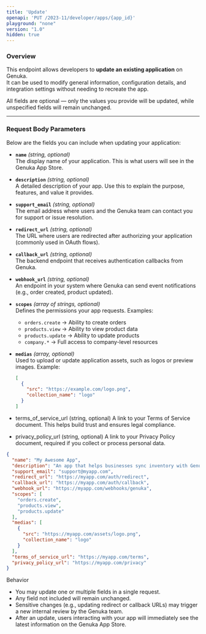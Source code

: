 ```yaml
---
title: 'Update'
openapi: 'PUT /2023-11/developer/apps/{app_id}'
playground: "none"
version: "1.0"
hidden: true
---
```


### Overview  
This endpoint allows developers to **update an existing application** on Genuka.  
It can be used to modify general information, configuration details, and integration settings without needing to recreate the app.  

All fields are optional — only the values you provide will be updated, while unspecified fields will remain unchanged.  

---

### Request Body Parameters  

Below are the fields you can include when updating your application:  

- **`name`** *(string, optional)*  
  The display name of your application. This is what users will see in the Genuka App Store.  

- **`description`** *(string, optional)*  
  A detailed description of your app. Use this to explain the purpose, features, and value it provides.  

- **`support_email`** *(string, optional)*  
  The email address where users and the Genuka team can contact you for support or issue resolution.  

- **`redirect_url`** *(string, optional)*  
  The URL where users are redirected after authorizing your application (commonly used in OAuth flows).  

- **`callback_url`** *(string, optional)*  
  The backend endpoint that receives authentication callbacks from Genuka.  

- **`webhook_url`** *(string, optional)*  
  An endpoint in your system where Genuka can send event notifications (e.g., order created, product updated).  

- **`scopes`** *(array of strings, optional)*  
  Defines the permissions your app requests. Examples:  
  - `orders.create` → Ability to create orders  
  - `products.view` → Ability to view product data  
  - `products.update` → Ability to update products  
  - `company.*` → Full access to company-level resources  

- **`medias`** *(array, optional)*  
  Used to upload or update application assets, such as logos or preview images. Example:  
  ```json
  [
    {
      "src": "https://example.com/logo.png",
      "collection_name": "logo"
    }
  ]
    ```

- terms_of_service_url (string, optional)
A link to your Terms of Service document. This helps build trust and ensures legal compliance.

- privacy_policy_url (string, optional)
A link to your Privacy Policy document, required if you collect or process personal data.


```json 
{
  "name": "My Awesome App",
  "description": "An app that helps businesses sync inventory with Genuka.",
  "support_email": "support@myapp.com",
  "redirect_url": "https://myapp.com/auth/redirect",
  "callback_url": "https://myapp.com/auth/callback",
  "webhook_url": "https://myapp.com/webhooks/genuka",
  "scopes": [
    "orders.create",
    "products.view",
    "products.update"
  ],
  "medias": [
    {
      "src": "https://myapp.com/assets/logo.png",
      "collection_name": "logo"
    }
  ],
  "terms_of_service_url": "https://myapp.com/terms",
  "privacy_policy_url": "https://myapp.com/privacy"
}
```


Behavior

- You may update one or multiple fields in a single request.
- Any field not included will remain unchanged.
- Sensitive changes (e.g., updating redirect or callback URLs) may trigger a new internal review by the Genuka team.
- After an update, users interacting with your app will immediately see the latest information on the Genuka App Store.


